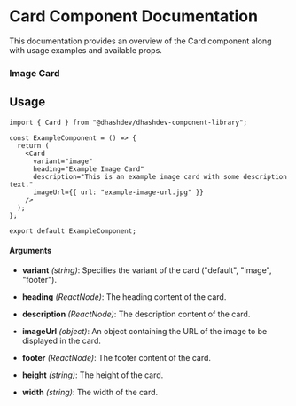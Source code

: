 
# Card Component Documentation

This documentation provides an overview of the Card component along with usage examples and available props.

<Meta of={Card} title="Card" />

### Image Card

<Canvas of={Card.ImageCard} />

## Usage

```tsx
import { Card } from "@dhashdev/dhashdev-component-library";

const ExampleComponent = () => {
  return (
    <Card
      variant="image"
      heading="Example Image Card"
      description="This is an example image card with some description text."
      imageUrl={{ url: "example-image-url.jpg" }}
    />
  );
};

export default ExampleComponent;
```

#### Arguments

- **variant** _(string)_:
  Specifies the variant of the card ("default", "image", "footer").

- **heading** _(ReactNode)_:
  The heading content of the card.

- **description** _(ReactNode)_:
  The description content of the card.

- **imageUrl** _(object)_:
  An object containing the URL of the image to be displayed in the card.

- **footer** _(ReactNode)_:
  The footer content of the card.

- **height** _(string)_:
  The height of the card.

- **width** _(string)_:
  The width of the card.

